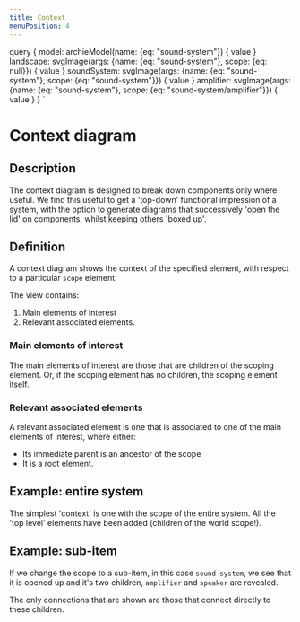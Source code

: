 ```yaml
---
title: Context
menuPosition: 4
---
```




query {
  model: archieModel(name: {eq: "sound-system"}) {
    value
  }
  landscape: svgImage(args: {name: {eq: "sound-system"}, scope: {eq: null}}) {
    value
  }
  soundSystem: svgImage(args: {name: {eq: "sound-system"}, scope: {eq: "sound-system"}}) {
    value
  }
  amplifier: svgImage(args: {name: {eq: "sound-system"}, scope: {eq: "sound-system/amplifier"}}) {
    value
  }
}
`

<Layout>
<SEO title="Context" />

# Context diagram

## Description

The context diagram is designed to break down components only where useful. We find this useful to
get a 'top-down' functional impression of a system, with the option to generate diagrams that
successively 'open the lid' on components, whilst keeping others 'boxed up'.

## Definition

A context diagram shows the context of the specified element, with respect to a particular `scope` element.

The view contains:

1. Main elements of interest
1. Relevant associated elements.

### Main elements of interest

The main elements of interest are those that are children of the scoping element.
Or, if the scoping element has no children, the scoping element itself.

### Relevant associated elements

A relevant associated element is one that is associated to one of the main elements of interest,
where either:

- Its immediate parent is an ancestor of the scope
- It is a root element.

## Example: entire system

The simplest 'context' is one with the scope of the entire system.
All the 'top level' elements have been added (children of the world scope!).

<Example
    code="archie context model.yml"
    image={props.data.landscape.value}
    model={props.data.model.value} />

## Example: sub-item

If we change the scope to a sub-item, in this case `sound-system`, we see that it is opened up
and it's two children, `amplifier` and `speaker` are revealed.

The only connections that are shown are those that connect directly to these children.

<Example
    code="archie context model.yml --scope sound-system"
    image={props.data.soundSystem.value}
    model={props.data.model.value} />

</Layout>
